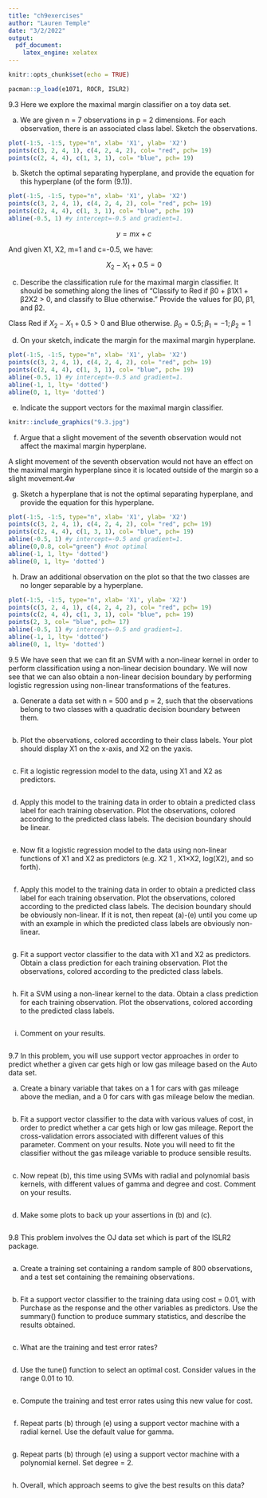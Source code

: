 ```yaml
---
title: "ch9exercises"
author: "Lauren Temple"
date: "3/2/2022"
output: 
  pdf_document:
    latex_engine: xelatex
---
```


```r
knitr::opts_chunk$set(echo = TRUE)
```

```r
pacman::p_load(e1071, ROCR, ISLR2)
```

9.3 Here we explore the maximal margin classifier on a toy data set.

a. We are given n = 7 observations in p = 2 dimensions. For each observation, there is an associated class label. Sketch the observations.
```r
plot(-1:5, -1:5, type="n", xlab= 'X1', ylab= 'X2')
points(c(3, 2, 4, 1), c(4, 2, 4, 2), col= "red", pch= 19)
points(c(2, 4, 4), c(1, 3, 1), col= "blue", pch= 19)
```

b. Sketch the optimal separating hyperplane, and provide the equation for this hyperplane (of the form (9.1)).

```r
plot(-1:5, -1:5, type="n", xlab= 'X1', ylab= 'X2')
points(c(3, 2, 4, 1), c(4, 2, 4, 2), col= "red", pch= 19)
points(c(2, 4, 4), c(1, 3, 1), col= "blue", pch= 19)
abline(-0.5, 1) #y intercept=-0.5 and gradient=1.
```


$$y = mx + c$$

And given X1, X2, m=1 and c=-0.5, we have:

$$ X_2-X_1 + 0.5 = 0$$

c. Describe the classification rule for the maximal margin classifier. It should be something along the lines of “Classify to Red if β0 + β1X1 + β2X2 > 0, and classify to Blue otherwise.” Provide the values for β0, β1, and β2.

Class Red if $X_2-X_1 + 0.5 > 0$ and Blue otherwise. $\beta_0=0.5 ; \beta_1=-1; \beta_2=1$ 

d. On your sketch, indicate the margin for the maximal margin hyperplane.
```r
plot(-1:5, -1:5, type="n", xlab= 'X1', ylab= 'X2')
points(c(3, 2, 4, 1), c(4, 2, 4, 2), col= "red", pch= 19)
points(c(2, 4, 4), c(1, 3, 1), col= "blue", pch= 19)
abline(-0.5, 1) #y intercept=-0.5 and gradient=1.
abline(-1, 1, lty= 'dotted')
abline(0, 1, lty= 'dotted')
```

e. Indicate the support vectors for the maximal margin classifier.
```r
knitr::include_graphics("9.3.jpg")
```

f. Argue that a slight movement of the seventh observation would not affect the maximal margin hyperplane.

A slight movement of the seventh observation would not have an effect on the maximal margin hyperplane since it is located outside of the margin so a slight movement.4w

g. Sketch a hyperplane that is not the optimal separating hyperplane, and provide the equation for this hyperplane.
```r
plot(-1:5, -1:5, type="n", xlab= 'X1', ylab= 'X2')
points(c(3, 2, 4, 1), c(4, 2, 4, 2), col= "red", pch= 19)
points(c(2, 4, 4), c(1, 3, 1), col= "blue", pch= 19)
abline(-0.5, 1) #y intercept=-0.5 and gradient=1.
abline(0,0.8, col="green") #not optimal
abline(-1, 1, lty= 'dotted')
abline(0, 1, lty= 'dotted')
```

h. Draw an additional observation on the plot so that the two classes are no longer separable by a hyperplane. 
```r
plot(-1:5, -1:5, type="n", xlab= 'X1', ylab= 'X2')
points(c(3, 2, 4, 1), c(4, 2, 4, 2), col= "red", pch= 19)
points(c(2, 4, 4), c(1, 3, 1), col= "blue", pch= 19)
points(2, 3, col= "blue", pch= 17)
abline(-0.5, 1) #y intercept=-0.5 and gradient=1.
abline(-1, 1, lty= 'dotted')
abline(0, 1, lty= 'dotted')
```


9.5 
We have seen that we can fit an SVM with a non-linear kernel in order to perform classification using a non-linear decision boundary. We will now see that we can also obtain a non-linear decision boundary by performing logistic regression using non-linear transformations of the features.

a. Generate a data set with n = 500 and p = 2, such that the observations belong to two classes with a quadratic decision boundary between them. 
```r

```

b. Plot the observations, colored according to their class labels. Your plot should display X1 on the x-axis, and X2 on the yaxis.
```r

```

c. Fit a logistic regression model to the data, using X1 and X2 as predictors.
```r

```

d. Apply this model to the training data in order to obtain a predicted class label for each training observation. Plot the observations, colored according to the predicted class labels. The decision boundary should be linear.
```r

```

e. Now fit a logistic regression model to the data using non-linear functions of X1 and X2 as predictors (e.g. X2 1 , X1×X2, log(X2), and so forth). 
```r

```

f. Apply this model to the training data in order to obtain a predicted class label for each training observation. Plot the observations, colored according to the predicted class labels. The decision boundary should be obviously non-linear. If it is not, then repeat (a)-(e) until you come up with an example in which the predicted class labels are obviously non-linear.
```r

```

g. Fit a support vector classifier to the data with X1 and X2 as predictors. Obtain a class prediction for each training observation. Plot the observations, colored according to the predicted class labels.
```r

```

h. Fit a SVM using a non-linear kernel to the data. Obtain a class prediction for each training observation. Plot the observations, colored according to the predicted class labels.
```r

```

i. Comment on your results.
```r

```


9.7
In this problem, you will use support vector approaches in order to predict whether a given car gets high or low gas mileage based on the Auto data set.

a. Create a binary variable that takes on a 1 for cars with gas mileage above the median, and a 0 for cars with gas mileage below the median.
```r

```

b. Fit a support vector classifier to the data with various values of cost, in order to predict whether a car gets high or low gas mileage. Report the cross-validation errors associated with different values of this parameter. Comment on your results. Note you will need to fit the classifier without the gas mileage variable to produce sensible results.
```r

```

c. Now repeat (b), this time using SVMs with radial and polynomial basis kernels, with different values of gamma and degree and cost. Comment on your results. 
```r

```

d. Make some plots to back up your assertions in (b) and (c).
```r

```


9.8
This problem involves the OJ data set which is part of the ISLR2 package.
```r

```

(a) Create a training set containing a random sample of 800 observations, and a test set containing the remaining observations. 
```r

```

b. Fit a support vector classifier to the training data using cost = 0.01, with Purchase as the response and the other variables as predictors. Use the summary() function to produce summary statistics, and describe the results obtained. 
```r

```

c. What are the training and test error rates? 
```r

```

d. Use the tune() function to select an optimal cost. Consider values in the range 0.01 to 10. 
```r

```


e. Compute the training and test error rates using this new value for cost. 
```r

```

f. Repeat parts (b) through (e) using a support vector machine with a radial kernel. Use the default value for gamma. 
```r

```

g. Repeat parts (b) through (e) using a support vector machine with a polynomial kernel. Set degree = 2. 
```r

```

h. Overall, which approach seems to give the best results on this data?
```r

```

 
